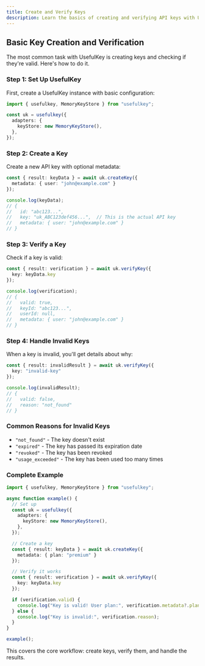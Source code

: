```yaml
---
title: Create and Verify Keys
description: Learn the basics of creating and verifying API keys with UsefulKey.
---
```


## Basic Key Creation and Verification

The most common task with UsefulKey is creating keys and checking if they're valid. Here's how to do it.

### Step 1: Set Up UsefulKey

First, create a UsefulKey instance with basic configuration:

```ts
import { usefulkey, MemoryKeyStore } from "usefulkey";

const uk = usefulkey({
  adapters: {
    keyStore: new MemoryKeyStore(),
  },
});
```

### Step 2: Create a Key

Create a new API key with optional metadata:

```ts
const { result: keyData } = await uk.createKey({
  metadata: { user: "john@example.com" }
});

console.log(keyData);
// {
//   id: "abc123...",
//   key: "uk_ABC123def456...",  // This is the actual API key
//   metadata: { user: "john@example.com" }
// }
```

### Step 3: Verify a Key

Check if a key is valid:

```ts
const { result: verification } = await uk.verifyKey({
  key: keyData.key
});

console.log(verification);
// {
//   valid: true,
//   keyId: "abc123...",
//   userId: null,
//   metadata: { user: "john@example.com" }
// }
```

### Step 4: Handle Invalid Keys

When a key is invalid, you'll get details about why:

```ts
const { result: invalidResult } = await uk.verifyKey({
  key: "invalid-key"
});

console.log(invalidResult);
// {
//   valid: false,
//   reason: "not_found"
// }
```

### Common Reasons for Invalid Keys

- `"not_found"` - The key doesn't exist
- `"expired"` - The key has passed its expiration date
- `"revoked"` - The key has been revoked
- `"usage_exceeded"` - The key has been used too many times

### Complete Example

```ts
import { usefulkey, MemoryKeyStore } from "usefulkey";

async function example() {
  // Set up
  const uk = usefulkey({
    adapters: {
      keyStore: new MemoryKeyStore(),
    },
  });

  // Create a key
  const { result: keyData } = await uk.createKey({
    metadata: { plan: "premium" }
  });

  // Verify it works
  const { result: verification } = await uk.verifyKey({
    key: keyData.key
  });

  if (verification.valid) {
    console.log("Key is valid! User plan:", verification.metadata?.plan);
  } else {
    console.log("Key is invalid:", verification.reason);
  }
}

example();
```

This covers the core workflow: create keys, verify them, and handle the results.
